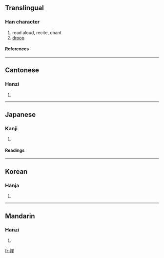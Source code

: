{{see|亸}}

==Translingual==
===Han character===
{{Han char|rn=30|rad=口|as=17|sn=20|four=0644<sub>6</sub>|canj=卜木口口十 (YDRRJ)}}
# read aloud, recite, chant
# [[droop]]
====References====
{{Han ref|kx=0214.030|dkj=04585|dj=0436.300|hdz=10704.120|uh=56B2|ud=22194|bh=F3FE|bd=62462}}
----
==Cantonese==
===Hanzi===
{{yue-hanzi|jyut=|y=do2}}
# {{defn|Cantonese}}
----
==Japanese==
===Kanji===
{{ja-kanji|grade=|rs=口17}}
# {{defn|Japanese}} 
====Readings====
{{ja-readings|on=[[た]] (ta)|kun=}}
----
==Korean==
===Hanja===
{{ko-hanja|hangeul=타|rv=ta|mr=t'a}}
# {{defn|Korean}}
----
==Mandarin==
===Hanzi===
{{cmn-hanzi|sim=亸|pin=[[duǒ]] (duo3)|wg=to<sup>3</sup>}}
# {{defn|Mandarin}}

[[fr:嚲]]